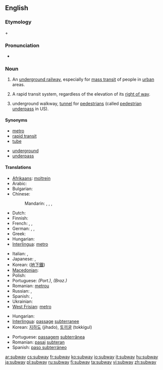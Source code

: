 ==English==
{{wikipedia}}

===Etymology===
{{term|sub-||lang=en|under}} + {{term|way|lang=en}}

===Pronunciation===
* {{audio|en-us-subway.ogg|Audio (US)}}

===Noun===
{{en-noun}}

# {{context|North America}} An [[underground railway]], especially for [[mass transit]] of people in [[urban]] areas.
# {{US}} A rapid transit system, regardless of the elevation of its [[right of way]].
# {{British}} underground walkway, [[tunnel]] for [[pedestrian]]s (called [[pedestrian underpass]] in US).

====Synonyms====
{{top2}}
* [[metro]]
* [[rapid transit]]
* [[tube]]
{{mid2}}
* [[underground]]
* [[underpass]]
{{bottom2}}

====Translations====
{{trans-top|underground railway}}
* [[Afrikaans]]: [[moltrein]]
* Arabic: {{t|ar|مترو|m|tr=mitru, metro|sc=Arab}}
* Bulgarian: {{t|bg|метро|n|tr=metró|sc=Cyrl}}
* Chinese:
*: Mandarin: {{t|zh|地鐵|sc=Hani}},  {{t|zh|地铁|tr=dìtiě|sc=Hani}},  {{t|zh|地下鐵路|sc=Hani}},  {{t|zh|地下铁路|tr=dìxià tiělù|sc=Hani}}
* Dutch: {{t+|nl|metro|m}}
* Finnish: {{t+|fi|metro}}
* French: {{t+|fr|métro|m}}, {{t+|fr|métropolitain|m}},  {{t|fr|réseau ferroviaire|m}}
* German: {{t+|de|U-Bahn|f}},  {{t|de|Metro|f}},  {{t|de|Untergrundbahn|f}}
* Greek: {{t+|el|μετρό|tr=metró|sc=Grek}}
* Hungarian: {{t+|hu|metró}}
* [[Interlingua]]: [[metro]]
{{trans-mid}}
* Italian: {{t|it|metrò|m|f}},  {{t|it|metropolitana|f}}
* Japanese: {{t|ja|地下鉄|tr=ちかてつ, chikatetsu|sc=Jpan}},  {{t|ja|メトロ|tr=metoro|sc=Jpan}}
* Korean: {{t|ko|지하철|tr=jihacheol|sc=Kore}} ([[地下鐵]])
* [[Macedonian]]: {{t-|mk|метро|n|tr=metró|sc=Cyrl|xs=Macedonian}}
* Polish: {{t+|pl|metro|n}}
* Portuguese: {{t|es|metro|m}} ''(Port.)'', {{t|es|metrô|m}} ''(Braz.)''
* Romanian: [[metrou]] {{n}}
* Russian: {{qualifier|indeclinable}} {{t+|ru|метро|n|tr=metró|sc=Cyrl}}, {{t+|ru|метрополитен|m|tr=metropolitén|sc=Cyrl}}
* Spanish: {{t|es|metro|m}}, {{t|es|subte|m}} {{italbrac|Argentina}}
* Ukrainian: {{t|uk|метро|n|tr=metró|sc=Cyrl}}
* [[West Frisian]]: [[metro]]
{{trans-bottom}}

{{trans-top|underground walkway}}
* Hungarian: {{t+|hu|aluljáró}}
* [[Interlingua]]: [[passage]] [[subterranee]]
* Korean: [[지하도]] (jihado), [[토끼굴]] (tokkigul)
{{trans-mid}}
* Portuguese: [[passagem]] [[subterrânea]] {{f}}
* Romanian: [[pasaj]] [[subteran]] {{n}}
* Spanish: [[paso subterráneo]] {{m}}
{{trans-bottom}}

[[ar:subway]]
[[cs:subway]]
[[fr:subway]]
[[ko:subway]]
[[io:subway]]
[[it:subway]]
[[hu:subway]]
[[ja:subway]]
[[pl:subway]]
[[ru:subway]]
[[fi:subway]]
[[ta:subway]]
[[vi:subway]]
[[zh:subway]]